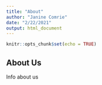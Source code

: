 ```yaml
---
title: "About"
author: "Janine Comrie"
date: "2/22/2021"
output: html_document
---
```


```r
knitr::opts_chunk$set(echo = TRUE)
```

## About Us

Info about us